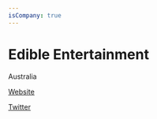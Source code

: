 ```yaml
---
isCompany: true
---
```


# Edible Entertainment

<Location>

Australia

</Location>



<Website>

[Website](https://www.adventurecraftgame.com/)

[Twitter](https://twitter.com/e2games)

</Website>
